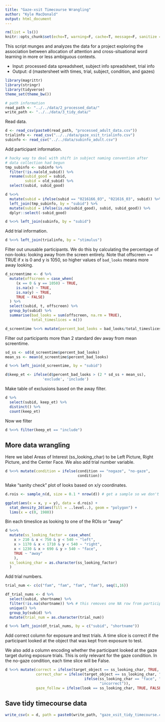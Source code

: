 ```yaml
---
title: "Gaze-xsit Timecourse Wrangling"
author: "Kyle MacDonald"
output: html_document
---
```


```r
rm(list = ls())
knitr::opts_chunk$set(echo=T, warning=F, cache=T, message=F, sanitize = T)
```

This script munges and analyzes the data for a project exploring the association between allocation of attention and cross-situational word learning in more or less ambiguous contexts.

* Input: processed data spreadsheet, subject info spreadsheet, trial info
* Output: d (mastersheet with times, trial, subject, condition, and gazes)

```r
library(magrittr)
library(stringr)
library(tidyverse)
theme_set(theme_bw())

# path information
read_path <- "../../data/2_processed_data/"
write_path <- "../../data/3_tidy_data/"
```

Read data.

```r
d <- read_csv(paste0(read_path, "processed_adult_data.csv"))
trialinfo <- read_csv("../../data/gaze_xsit_trialinfo.csv")
subinfo <- read_csv("../../data/subinfo_adult.csv")
```

Add participant information. 

```r
# hacky way to deal with shift in subject naming convention after
# data collection had begun
tmp_subinfo <- subinfo %>% 
  filter(!is.na(old_subid)) %>% 
  rename(subid_good = subid,
         subid = old_subid) %>% 
  select(subid, subid_good)

d %<>% 
  mutate(subid = ifelse(subid == "0216166_03", "021616_03", subid)) %>% 
  left_join(tmp_subinfo, by = "subid") %>% 
  mutate(subid = ifelse(is.na(subid_good), subid, subid_good)) %>% 
  dplyr::select(-subid_good)

d %<>% left_join(subinfo, by = "subid")
```

Add trial information.

```r
d %<>% left_join(trialinfo, by = "stimulus")
```

Filter out unusable participants. We do this by calculating the percentage of non-looks: looking away from the screen entirely. Note that offscreen == TRUE if x is 0 and y is 1050, so higher values of `bad_looks` means more away looking. 

```r
d_screentime <- d %>%
  mutate(offscreen = case_when(
     (x == 0 & y == 1050) ~ TRUE, 
     is.na(x) ~ TRUE, 
     is.na(y) ~ TRUE,
     TRUE ~ FALSE)
  ) %>% 
  select(subid, t, offscreen) %>%
  group_by(subid) %>%
  summarise(bad_looks = sum(offscreen, na.rm = TRUE), 
            total_timeslices = n())

d_screentime %<>% mutate(percent_bad_looks = bad_looks/total_timeslices)
```

Filter out participants more than 2 standard dev away from mean screentime. 

```r
sd_ss <- sd(d_screentime$percent_bad_looks)
mean_ss <- mean(d_screentime$percent_bad_looks)

d %<>% left_join(d_screentime, by = "subid")

d$keep_et <- ifelse(d$percent_bad_looks > (2 * sd_ss + mean_ss), 
                 'exclude', 'include')
```

Make table of exclusions based on the away filter. 

```r
d %>% 
  select(subid, keep_et) %>% 
  distinct() %>% 
  count(keep_et)
```

Now we filter

```r
d %<>% filter(keep_et == "include") 
```

## More data wrangling

Here we label Areas of Interest (ss_looking_char) to be Left Picture, Right Picture, and the Center Face. We also add trial number variable.

```r
d %<>% mutate(condition = ifelse(condition == "nogaze", "no-gaze", 
                                 condition))
```

Make "sanity check" plot of looks based on x/y coordinates.

```r
d.rois <- sample_n(d, size = 0.1 * nrow(d)) # get a sample so we don't plot all 200k plus rows

ggplot(aes(x = x, y = y), data = d.rois) +
  stat_density_2d(aes(fill = ..level..), geom = "polygon") +
  lims(x = c(0, 1980))
```

Bin each timeslice as looking to one of the ROIs or "away"

```r
d %<>% 
  mutate(ss_looking_factor = case_when(
    x > 210 & x < 750 & y < 540 ~ "left",
    x > 1170 & x < 1710 & y < 540 ~ "right",
    x < 1230 & x > 690 & y > 540 ~ "face",
    TRUE ~ "away"
    ),
  ss_looking_char = as.character(ss_looking_factor)
  )
```

Add trial numbers.

```r
trial_num <- c(c("fam", "fam", "fam", "fam"), seq(1,16))

df_trial_nums <- d %>% 
  select(subid, shortname) %>% 
  filter(!is.na(shortname)) %>% # this removes one NA row from participant (051216_01)
  unique() %>% 
  group_by(subid) %>% 
  mutate(trial_num = as.character(trial_num))

d %<>% left_join(df_trial_nums, by = c("subid", "shortname"))
```

Add correct column for exposure and test trials. A time slice is correct if the participant looked at the object that was kept from exposure to test.

We also add a column encoding whether the participant looked at the gaze target during exposure trials. This is only relevant for the gaze condition. In the no-gaze condition, each time slice will be False.

```r
d %<>% mutate(correct = ifelse(target_object == ss_looking_char, TRUE, FALSE),
              correct_char = ifelse(target_object == ss_looking_char, "correct", 
                                    ifelse(ss_looking_char == "face", "face",
                                           "incorrect")),
              gaze_follow = ifelse(look == ss_looking_char, TRUE, FALSE))
```

## Save tidy timecourse data

```r
write_csv(x = d, path = paste0(write_path, "gaze_xsit_tidy_timecourse.csv"))
```
